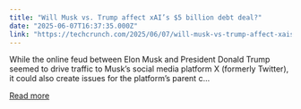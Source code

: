 ```yaml
---
title: "Will Musk vs. Trump affect xAI’s $5 billion debt deal?"
date: "2025-06-07T16:37:35.000Z"
link: "https://techcrunch.com/2025/06/07/will-musk-vs-trump-affect-xais-5-billion-debt-deal/"
---
```


While the online feud between Elon Musk and President Donald Trump seemed to drive traffic to Musk’s social media platform X (formerly Twitter), it could also create issues for the platform’s parent c...

[Read more](https://techcrunch.com/2025/06/07/will-musk-vs-trump-affect-xais-5-billion-debt-deal/)
